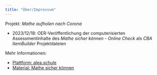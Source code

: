 ```yaml
---
title: "Über/Impressum"
---
```


Projekt: *Mathe aufholen nach Corona*

-   2023/12/18: OER-Veröffentlichung der computerisierten Assessmentinhalte des *Mathe sicher können - Online Check* als *CBA ItemBuilder* Projektdateien


Mehr Informationen:

* [Plattform: alea.schule](https://www.dipf.de/en/research/projects/alea-schule-platform-for-formative-assessment)
* [Material: Mathe sicher können](https://mathe-sicher-koennen.dzlm.de/)
